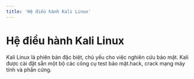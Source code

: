 ```yaml
---
title: 'Hệ điều hành Kali Linux'
---
```


# Hệ điều hành Kali Linux

Kali Linux là phiên bản đặc biệt, chủ yếu cho việc nghiên cứu bảo mật. Kali được cài đặt sẵn một bộ các công cụ test bảo mật.hack, crack mạng máy tính và phần cứng.
